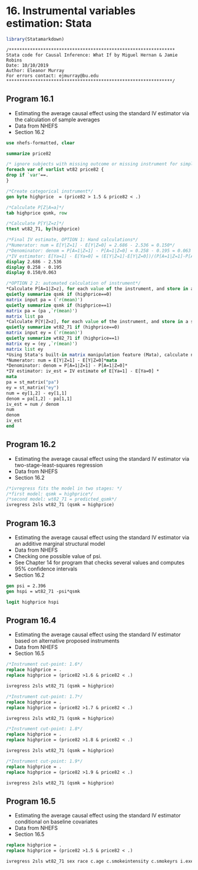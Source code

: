 # 16. Instrumental variables estimation: Stata{-}

```r
library(Statamarkdown)
```

```
/***************************************************************
Stata code for Causal Inference: What If by Miguel Hernan & Jamie Robins
Date: 10/10/2019
Author: Eleanor Murray 
For errors contact: ejmurray@bu.edu
***************************************************************/
```

## Program 16.1
- Estimating the average causal effect using the standard IV estimator via the calculation of sample averages
- Data from NHEFS
- Section 16.2

```stata
use nhefs-formatted, clear
```

```stata
summarize price82

/* ignore subjects with missing outcome or missing instrument for simplicity*/
foreach var of varlist wt82 price82 {
drop if `var'==.
}

/*Create categorical instrument*/
gen byte highprice  = (price82 > 1.5 & price82 < .)

/*Calculate P[Z|A=a]*/
tab highprice qsmk, row

/*Calculate P[Y|Z=z]*/
ttest wt82_71, by(highprice)

/*Final IV estimate, OPTION 1: Hand calculations*/
/*Numerator: num = E[Y|Z=1] - E[Y|Z=0] = 2.686 - 2.536 = 0.150*/
/*Denominator: denom = P[A=1|Z=1] - P[A=1|Z=0] = 0.258 - 0.195 = 0.063 */ 
/*IV estimator: E[Ya=1] - E[Ya=0] = (E[Y|Z=1]-E[Y|Z=0])/(P[A=1|Z=1]-P[A=1|Z=0]) = 0.150/0.063 = 2.397*/
display 2.686 - 2.536
display 0.258 - 0.195 
display 0.150/0.063

/*OPTION 2 2: automated calculation of instrument*/
*Calculate P[A=1|Z=z], for each value of the instrument, and store in a matrix*
quietly summarize qsmk if (highprice==0)
matrix input pa = (`r(mean)')
quietly summarize qsmk if (highprice==1)
matrix pa = (pa ,`r(mean)')
matrix list pa
*Calculate P[Y|Z=z], for each value of the instrument, and store in a second matrix*
quietly summarize wt82_71 if (highprice==0)
matrix input ey = (`r(mean)')
quietly summarize wt82_71 if (highprice==1)
matrix ey = (ey ,`r(mean)')
matrix list ey
*Using Stata's built-in matrix manipulation feature (Mata), calculate numerator, denominator and IV estimator*
*Numerator: num = E[Y|Z=1] - E[Y|Z=0]*mata
*Denominator: denom = P[A=1|Z=1] - P[A=1|Z=0]*
*IV estimator: iv_est = IV estimate of E[Ya=1] - E[Ya=0] *
mata
pa = st_matrix("pa")
ey = st_matrix("ey")
num = ey[1,2] - ey[1,1] 
denom = pa[1,2] - pa[1,1]
iv_est = num / denom 
num
denom
iv_est
end
```

## Program 16.2
- Estimating the average causal effect using the standard IV estimator via two-stage-least-squares regression
- Data from NHEFS
- Section 16.2

```stata
/*ivregress fits the model in two stages: */
/*first model: qsmk = highprice*/
/*second model: wt82_71 = predicted_qsmk*/
ivregress 2sls wt82_71 (qsmk = highprice)
```

## Program 16.3
- Estimating the average causal effect using the standard IV estimator via an additive marginal structural model
- Data from NHEFS
- Checking one possible value of psi.
- See Chapter 14 for program that checks several values and computes 95% confidence intervals   
- Section 16.2

```stata
gen psi = 2.396
gen hspi = wt82_71 -psi*qsmk

logit highprice hspi
```

## Program 16.4
- Estimating the average causal effect using the standard IV estimator based on alternative proposed instruments
- Data from NHEFS
- Section 16.5

```stata
/*Instrument cut-point: 1.6*/
replace highprice = .
replace highprice = (price82 >1.6 & price82 < .)

ivregress 2sls wt82_71 (qsmk = highprice)

/*Instrument cut-point: 1.7*/
replace highprice = .
replace highprice = (price82 >1.7 & price82 < .)

ivregress 2sls wt82_71 (qsmk = highprice)

/*Instrument cut-point: 1.8*/
replace highprice = .
replace highprice = (price82 >1.8 & price82 < .)

ivregress 2sls wt82_71 (qsmk = highprice)

/*Instrument cut-point: 1.9*/
replace highprice = .
replace highprice = (price82 >1.9 & price82 < .)

ivregress 2sls wt82_71 (qsmk = highprice)
```

## Program 16.5
- Estimating the average causal effect using the standard IV estimator conditional on baseline covariates
- Data from NHEFS
- Section 16.5

```stata
replace highprice = .
replace highprice = (price82 >1.5 & price82 < .)

ivregress 2sls wt82_71 sex race c.age c.smokeintensity c.smokeyrs i.exercise i.active c.wt7 (qsmk = highprice)
```